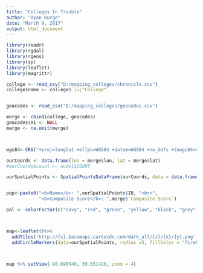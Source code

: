 ```yaml
---
title: "Colleges In Trouble"
author: "Ryan Burge"
date: "March 9, 2017"
output: html_document
---
```



```r
library(readr)
library(rgdal)
library(rgeos)
library(sp)
library(leaflet)
library(magrittr)

college <- read_csv("D:/mapping_colleges/chronicle.csv")
college$name <- college$`ï»¿"College"`


geocodes <- read_csv("D:/mapping_colleges/geocodes.csv")

merge <- cbind(college, geocodes)
geocodes$X1 <- NULL
merge <- na.omit(merge)



wgs84<-CRS("+proj=longlat +ellps=WGS84 +datum=WGS84 +no_defs +towgs84=0,0,0")

ourCoords <- data.frame(lon = merge$lon, lat = merge$lat)
#ourCoords$count <- nudel$COUNT

ourSpatialPoints <- SpatialPointsDataFrame(ourCoords, data = data.frame(ID = merge$name), proj4string = wgs84)


pop<-paste0("<b>Name</b>: ",ourSpatialPoints$ID, "<br>",
            "<b>Composite Score</b>: ",merge$`Composite Score`)

pal <- colorFactor(c("navy", "red", "green", "yellow", "black", "grey"), domain = c("Administrative Unit", "Private for-profit, 2-year", "Private for-profit, 4-year or above", "Private not-for-profit, 2-year", "Private not-for-profit, 4-year or above", "Public, 4-year or above "))



map<-leaflet()%>%
  addTiles('http://{s}.basemaps.cartocdn.com/dark_all/{z}/{x}/{y}.png', attribution='Map tiles by <a href="http://stamen.com">Stamen Design</a>, <a href="http://creativecommons.org/licenses/by/3.0">CC BY 3.0</a> &mdash; Map data &copy; <a href="http://www.openstreetmap.org/copyright">OpenStreetMap</a>')%>%
  addCircleMarkers(data=ourSpatialPoints, radius =5, fillColor = "firebrick", fillOpacity=0.8, weight=1, color='black' , popup=pop)



map %>% setView(-98.690940, 39.651426, zoom = 4)

```
